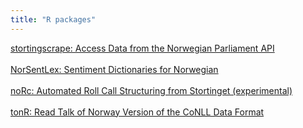 ```yaml
---
title: "R packages"
---
```


[stortingscrape: Access Data from the Norwegian Parliament API](https://cran.r-project.org/package=stortingscrape)<br><br>
[NorSentLex: Sentiment Dictionaries for Norwegian](https://github.com/martigso/NorSentLex)<br><br>
[noRc: Automated Roll Call Structuring from Stortinget (experimental)](https://github.com/martigso/noRc)<br><br>
[tonR: Read Talk of Norway Version of the CoNLL Data Format](https://github.com/ltgoslo/talk-of-norway/tree/master/src/R/tonR)<br><br>